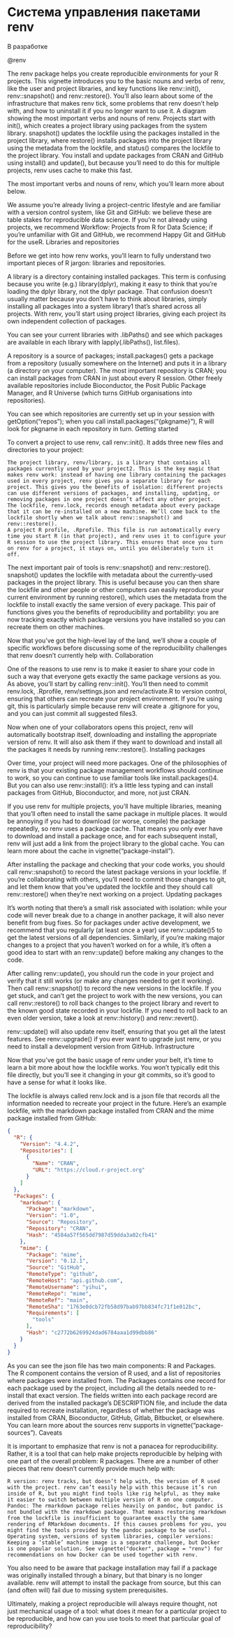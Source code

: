 # Система управления пакетами renv

::: {.callout-important title="Состояние разработки"}
В разработке
:::

@renv

The renv package helps you create reproducible environments for your R projects. This vignette introduces you to the basic nouns and verbs of renv, like the user and project libraries, and key functions like renv::init(), renv::snapshot() and renv::restore(). You’ll also learn about some of the infrastructure that makes renv tick, some problems that renv doesn’t help with, and how to uninstall it if you no longer want to use it. A diagram showing the most important verbs and nouns of renv. Projects start with init(), which creates a project library using packages from the system library. snapshot() updates the lockfile using the packages installed in the project library, where restore() installs packages into the project library using the metadata from the lockfile, and status() compares the lockfile to the project library. You install and update packages from CRAN and GitHub using install() and update(), but because you'll need to do this for multiple projects, renv uses cache to make this fast.

The most important verbs and nouns of renv, which you’ll learn more about below.

We assume you’re already living a project-centric lifestyle and are familiar with a version control system, like Git and GitHub: we believe these are table stakes for reproducible data science. If you’re not already using projects, we recommend Workflow: Projects from R for Data Science; if you’re unfamiliar with Git and GitHub, we recommend Happy Git and GitHub for the useR. Libraries and repositories

Before we get into how renv works, you’ll learn to fully understand two important pieces of R jargon: libraries and repositories.

A library is a directory containing installed packages. This term is confusing because you write (e.g.) library(dplyr), making it easy to think that you’re loading the dplyr library, not the dplyr package. That confusion doesn’t usually matter because you don’t have to think about libraries, simply installing all packages into a system library1 that’s shared across all projects. With renv, you’ll start using project libraries, giving each project its own independent collection of packages.

You can see your current libraries with .libPaths() and see which packages are available in each library with lapply(.libPaths(), list.files).

A repository is a source of packages; install.packages() gets a package from a repository (usually somewhere on the Internet) and puts it in a library (a directory on your computer). The most important repository is CRAN; you can install packages from CRAN in just about every R session. Other freely available repositories include Bioconductor, the Posit Public Package Manager, and R Universe (which turns GitHub organisations into repositories).

You can see which repositories are currently set up in your session with getOption("repos"); when you call install.packages("{pkgname}"), R will look for pkgname in each repository in turn. Getting started

To convert a project to use renv, call renv::init(). It adds three new files and directories to your project:

```         
The project library, renv/library, is a library that contains all packages currently used by your project2. This is the key magic that makes renv work: instead of having one library containing the packages used in every project, renv gives you a separate library for each project. This gives you the benefits of isolation: different projects can use different versions of packages, and installing, updating, or removing packages in one project doesn’t affect any other project.
The lockfile, renv.lock, records enough metadata about every package that it can be re-installed on a new machine. We’ll come back to the lockfile shortly when we talk about renv::snapshot() and renv::restore().
A project R profile, .Rprofile. This file is run automatically every time you start R (in that project), and renv uses it to configure your R session to use the project library. This ensures that once you turn on renv for a project, it stays on, until you deliberately turn it off.
```

The next important pair of tools is renv::snapshot() and renv::restore(). snapshot() updates the lockfile with metadata about the currently-used packages in the project library. This is useful because you can then share the lockfile and other people or other computers can easily reproduce your current environment by running restore(), which uses the metadata from the lockfile to install exactly the same version of every package. This pair of functions gives you the benefits of reproducibility and portability: you are now tracking exactly which package versions you have installed so you can recreate them on other machines.

Now that you’ve got the high-level lay of the land, we’ll show a couple of specific workflows before discussing some of the reproducibility challenges that renv doesn’t currently help with. Collaboration

One of the reasons to use renv is to make it easier to share your code in such a way that everyone gets exactly the same package versions as you. As above, you’ll start by calling renv::init(). You’ll then need to commit renv.lock, .Rprofile, renv/settings.json and renv/activate.R to version control, ensuring that others can recreate your project environment. If you’re using git, this is particularly simple because renv will create a .gitignore for you, and you can just commit all suggested files3.

Now when one of your collaborators opens this project, renv will automatically bootstrap itself, downloading and installing the appropriate version of renv. It will also ask them if they want to download and install all the packages it needs by running renv::restore(). Installing packages

Over time, your project will need more packages. One of the philosophies of renv is that your existing package management workflows should continue to work, so you can continue to use familiar tools like install.packages()4. But you can also use renv::install(): it’s a little less typing and can install packages from GitHub, Bioconductor, and more, not just CRAN.

If you use renv for multiple projects, you’ll have multiple libraries, meaning that you’ll often need to install the same package in multiple places. It would be annoying if you had to download (or worse, compile) the package repeatedly, so renv uses a package cache. That means you only ever have to download and install a package once, and for each subsequent install, renv will just add a link from the project library to the global cache. You can learn more about the cache in vignette("package-install").

After installing the package and checking that your code works, you should call renv::snapshot() to record the latest package versions in your lockfile. If you’re collaborating with others, you’ll need to commit those changes to git, and let them know that you’ve updated the lockfile and they should call renv::restore() when they’re next working on a project. Updating packages

It’s worth noting that there’s a small risk associated with isolation: while your code will never break due to a change in another package, it will also never benefit from bug fixes. So for packages under active development, we recommend that you regularly (at least once a year) use renv::update()5 to get the latest versions of all dependencies. Similarly, if you’re making major changes to a project that you haven’t worked on for a while, it’s often a good idea to start with an renv::update() before making any changes to the code.

After calling renv::update(), you should run the code in your project and verify that it still works (or make any changes needed to get it working). Then call renv::snapshot() to record the new versions in the lockfile. If you get stuck, and can’t get the project to work with the new versions, you can call renv::restore() to roll back changes to the project library and revert to the known good state recorded in your lockfile. If you need to roll back to an even older version, take a look at renv::history() and renv::revert().

renv::update() will also update renv itself, ensuring that you get all the latest features. See renv::upgrade() if you ever want to upgrade just renv, or you need to install a development version from GitHub. Infrastructure

Now that you’ve got the basic usage of renv under your belt, it’s time to learn a bit more about how the lockfile works. You won’t typically edit this file directly, but you’ll see it changing in your git commits, so it’s good to have a sense for what it looks like.

The lockfile is always called renv.lock and is a json file that records all the information needed to recreate your project in the future. Here’s an example lockfile, with the markdown package installed from CRAN and the mime package installed from GitHub:

``` json
{
  "R": {
    "Version": "4.4.2",
    "Repositories": [
      {
        "Name": "CRAN",
        "URL": "https://cloud.r-project.org"
      }
    ]
  },
  "Packages": {
    "markdown": {
      "Package": "markdown",
      "Version": "1.0",
      "Source": "Repository",
      "Repository": "CRAN",
      "Hash": "4584a57f565dd7987d59dda3a02cfb41"
    },
    "mime": {
      "Package": "mime",
      "Version": "0.12.1",
      "Source": "GitHub",
      "RemoteType": "github",
      "RemoteHost": "api.github.com",
      "RemoteUsername": "yihui",
      "RemoteRepo": "mime",
      "RemoteRef": "main",
      "RemoteSha": "1763e0dcb72fb58d97bab97bb834fc71f1e012bc",
      "Requirements": [
        "tools"
      ],
      "Hash": "c2772b6269924dad6784aaa1d99dbb86"
    }
  }
}
```

As you can see the json file has two main components: R and Packages. The R component contains the version of R used, and a list of repositories where packages were installed from. The Packages contains one record for each package used by the project, including all the details needed to re-install that exact version. The fields written into each package record are derived from the installed package’s DESCRIPTION file, and include the data required to recreate installation, regardless of whether the package was installed from CRAN, Bioconductor, GitHub, Gitlab, Bitbucket, or elsewhere. You can learn more about the sources renv supports in vignette("package-sources"). Caveats

It is important to emphasize that renv is not a panacea for reproducibility. Rather, it is a tool that can help make projects reproducible by helping with one part of the overall problem: R packages. There are a number of other pieces that renv doesn’t currently provide much help with:

```         
R version: renv tracks, but doesn’t help with, the version of R used with the project. renv can’t easily help with this because it’s run inside of R, but you might find tools like rig helpful, as they make it easier to switch between multiple version of R on one computer.
Pandoc: The rmarkdown package relies heavily on pandoc, but pandoc is not bundled with the rmarkdown package. That means restoring rmarkdown from the lockfile is insufficient to guarantee exactly the same rendering of RMarkdown documents. If this causes problems for you, you might find the tools provided by the pandoc package to be useful.
Operating system, versions of system libraries, compiler versions: Keeping a ‘stable’ machine image is a separate challenge, but Docker is one popular solution. See vignette("docker", package = "renv") for recommendations on how Docker can be used together with renv.
```

You also need to be aware that package installation may fail if a package was originally installed through a binary, but that binary is no longer available. renv will attempt to install the package from source, but this can (and often will) fail due to missing system prerequisites.

Ultimately, making a project reproducible will always require thought, not just mechanical usage of a tool: what does it mean for a particular project to be reproducible, and how can you use tools to meet that particular goal of reproducibility?
